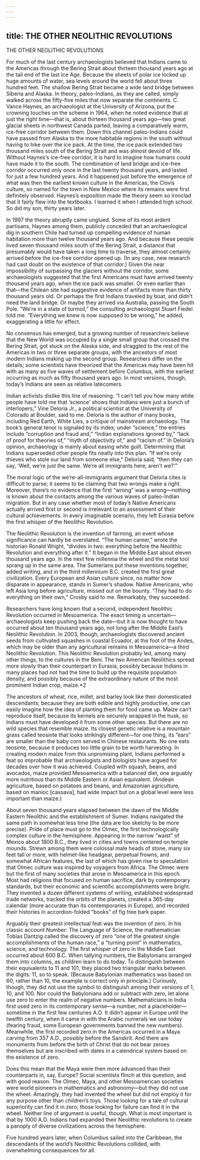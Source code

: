 ```yaml
---
---
---
```

title: THE OTHER NEOLITHIC REVOLUTIONS
---

THE OTHER NEOLITHIC REVOLUTIONS

For much of the last century archaeologists believed that Indians came to the Americas through the Bering Strait about thirteen thousand years ago at the tail end of the last Ice Age. Because the sheets of polar ice locked up huge amounts of water, sea levels around the world fell about three hundred feet. The shallow Bering Strait became a wide land bridge between Siberia and Alaska. In theory, paleo-Indians, as they are called, simply walked across the fifty-five miles that now separate the continents. C. Vance Haynes, an archaeologist at the University of Arizona, put the crowning touches on the scheme in 1964, when he noted evidence that at just the right time—that is, about thirteen thousand years ago—two great glacial sheets in northwest Canada parted, leaving a comparatively warm, ice-free corridor between them. Down this channel paleo-Indians could have passed from Alaska to the more habitable regions in the south without having to hike over the ice pack. At the time, the ice pack extended two thousand miles south of the Bering Strait and was almost devoid of life. Without Haynes’s ice-free corridor, it is hard to imagine how humans could have made it to the south. The combination of land bridge and ice-free corridor occurred only once in the last twenty thousand years, and lasted for just a few hundred years. And it happened just before the emergence of what was then the earliest known culture in the Americas, the Clovis culture, so named for the town in New Mexico where its remains were first definitely observed. Haynes’s exposition made the theory seem so ironclad that it fairly flew into the textbooks. I learned it when I attended high school. So did my son, thirty years later.

In 1997 the theory abruptly came unglued. Some of its most ardent partisans, Haynes among them, publicly conceded that an archaeological dig in southern Chile had turned up compelling evidence of human habitation more than twelve thousand years ago. And because these people lived seven thousand miles south of the Bering Strait, a distance that presumably would have taken a long time to traverse, they almost certainly arrived before the ice-free corridor opened up. (In any case, new research had cast doubt on the existence of that corridor.) Given the near impossibility of surpassing the glaciers without the corridor, some archaeologists suggested that the first Americans must have arrived twenty thousand years ago, when the ice pack was smaller. Or even earlier than that—the Chilean site had suggestive evidence of artifacts more than thirty thousand years old. Or perhaps the first Indians traveled by boat, and didn’t need the land bridge. Or maybe they arrived via Australia, passing the South Pole. “We’re in a state of turmoil,” the consulting archaeologist Stuart Fiedel told me. “Everything we knew is now supposed to be wrong,” he added, exaggerating a little for effect.

No consensus has emerged, but a growing number of researchers believe that the New World was occupied by a single small group that crossed the Bering Strait, got stuck on the Alaska side, and straggled to the rest of the Americas in two or three separate groups, with the ancestors of most modern Indians making up the second group. Researchers differ on the details; some scientists have theorized that the Americas may have been hit with as many as five waves of settlement before Columbus, with the earliest occurring as much as fifty thousand years ago. In most versions, though, today’s Indians are seen as relative latecomers.

Indian activists dislike this line of reasoning. “I can’t tell you how many white people have told me that ‘science’ shows that Indians were just a bunch of interlopers,” Vine Deloria Jr., a political scientist at the University of Colorado at Boulder, said to me. Deloria is the author of many books, including Red Earth, White Lies, a critique of mainstream archaeology. The book’s general tenor is signaled by its index; under “science,” the entries include “corruption and fraud and,” “Indian explanations ignored by,” “lack of proof for theories of,” “myth of objectivity of,” and “racism of.” In Deloria’s opinion, archaeology is mainly about easing white guilt. Determining that Indians superseded other people fits neatly into this plan. “If we’re only thieves who stole our land from someone else,” Deloria said, “then they can say, ‘Well, we’re just the same. We’re all immigrants here, aren’t we?’”

The moral logic of the we’re-all-immigrants argument that Deloria cites is difficult to parse; it seems to be claiming that two wrongs make a right. Moreover, there’s no evidence that the first “wrong” was a wrong—nothing is known about the contacts among the various waves of paleo-Indian migration. But in any case whether most of today’s Native Americans actually arrived first or second is irrelevant to an assessment of their cultural achievements. In every imaginable scenario, they left Eurasia before the first whisper of the Neolithic Revolution.

The Neolithic Revolution is the invention of farming, an event whose significance can hardly be overstated. “The human career,” wrote the historian Ronald Wright, “divides in two: everything before the Neolithic Revolution and everything after it.” It began in the Middle East about eleven thousand years ago. In the next few millennia the wheel and the metal tool sprang up in the same area. The Sumerians put these inventions together, added writing, and in the third millennium B.C. created the first great civilization. Every European and Asian culture since, no matter how disparate in appearance, stands in Sumer’s shadow. Native Americans, who left Asia long before agriculture, missed out on the bounty. “They had to do everything on their own,” Crosby said to me. Remarkably, they succeeded.

Researchers have long known that a second, independent Neolithic Revolution occurred in Mesoamerica. The exact timing is uncertain—archaeologists keep pushing back the date—but it is now thought to have occurred about ten thousand years ago, not long after the Middle East’s Neolithic Revolution. In 2003, though, archaeologists discovered ancient seeds from cultivated squashes in coastal Ecuador, at the foot of the Andes, which may be older than any agricultural remains in Mesoamerica—a third Neolithic Revolution. This Neolithic Revolution probably led, among many other things, to the cultures in the Beni. The two American Neolithics spread more slowly than their counterpart in Eurasia, possibly because Indians in many places had not had the time to build up the requisite population density, and possibly because of the extraordinary nature of the most prominent Indian crop, maize.*2

The ancestors of wheat, rice, millet, and barley look like their domesticated descendants; because they are both edible and highly productive, one can easily imagine how the idea of planting them for food came up. Maize can’t reproduce itself, because its kernels are securely wrapped in the husk, so Indians must have developed it from some other species. But there are no wild species that resemble maize. Its closest genetic relative is a mountain grass called teosinte that looks strikingly different—for one thing, its “ears” are smaller than the baby corn served in Chinese restaurants. No one eats teosinte, because it produces too little grain to be worth harvesting. In creating modern maize from this unpromising plant, Indians performed a feat so improbable that archaeologists and biologists have argued for decades over how it was achieved. Coupled with squash, beans, and avocados, maize provided Mesoamerica with a balanced diet, one arguably more nutritious than its Middle Eastern or Asian equivalent. (Andean agriculture, based on potatoes and beans, and Amazonian agriculture, based on manioc [cassava], had wide impact but on a global level were less important than maize.)

About seven thousand years elapsed between the dawn of the Middle Eastern Neolithic and the establishment of Sumer. Indians navigated the same path in somewhat less time (the data are too sketchy to be more precise). Pride of place must go to the Olmec, the first technologically complex culture in the hemisphere. Appearing in the narrow “waist” of Mexico about 1800 B.C., they lived in cities and towns centered on temple mounds. Strewn among them were colossal male heads of stone, many six feet tall or more, with helmet-like headgear, perpetual frowns, and somewhat African features, the last of which has given rise to speculation that Olmec culture was inspired by voyagers from Africa. The Olmec were but the first of many societies that arose in Mesoamerica in this epoch. Most had religions that focused on human sacrifice, dark by contemporary standards, but their economic and scientific accomplishments were bright. They invented a dozen different systems of writing, established widespread trade networks, tracked the orbits of the planets, created a 365-day calendar (more accurate than its contemporaries in Europe), and recorded their histories in accordion-folded “books” of fig tree bark paper.

Arguably their greatest intellectual feat was the invention of zero. In his classic account Number: The Language of Science, the mathematician Tobias Dantzig called the discovery of zero “one of the greatest single accomplishments of the human race,” a “turning point” in mathematics, science, and technology. The first whisper of zero in the Middle East occurred about 600 B.C. When tallying numbers, the Babylonians arranged them into columns, as children learn to do today. To distinguish between their equivalents to 11 and 101, they placed two triangular marks between the digits: 11, so to speak. (Because Babylonian mathematics was based on 60, rather than 10, the example is correct only in principle.) Curiously, though, they did not use the symbol to distinguish among their versions of 1, 10, and 100. Nor could the Babylonians add or subtract with zero, let alone use zero to enter the realm of negative numbers. Mathematicians in India first used zero in its contemporary sense—a number, not a placeholder—sometime in the first few centuries A.D. It didn’t appear in Europe until the twelfth century, when it came in with the Arabic numerals we use today (fearing fraud, some European governments banned the new numbers). Meanwhile, the first recorded zero in the Americas occurred in a Maya carving from 357 A.D., possibly before the Sanskrit. And there are monuments from before the birth of Christ that do not bear zeroes themselves but are inscribed with dates in a calendrical system based on the existence of zero.

Does this mean that the Maya were then more advanced than their counterparts in, say, Europe? Social scientists flinch at this question, and with good reason. The Olmec, Maya, and other Mesoamerican societies were world pioneers in mathematics and astronomy—but they did not use the wheel. Amazingly, they had invented the wheel but did not employ it for any purpose other than children’s toys. Those looking for a tale of cultural superiority can find it in zero; those looking for failure can find it in the wheel. Neither line of argument is useful, though. What is most important is that by 1000 A.D. Indians had expanded their Neolithic revolutions to create a panoply of diverse civilizations across the hemisphere.

Five hundred years later, when Columbus sailed into the Caribbean, the descendants of the world’s Neolithic Revolutions collided, with overwhelming consequences for all.
